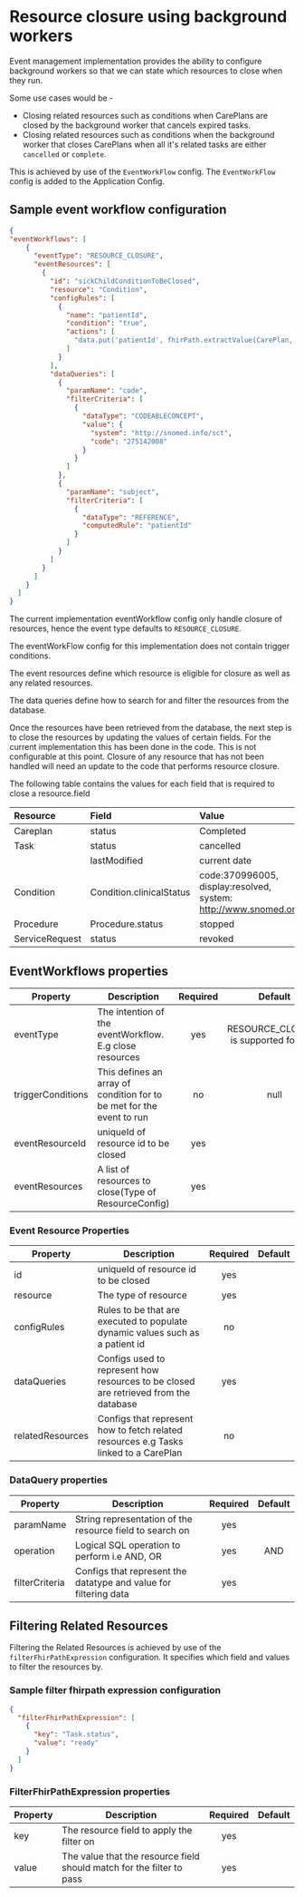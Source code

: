 # Resource closure using background workers

Event management implementation provides the ability to configure background workers so that we can state which resources to close when they run.

Some use cases would be -
* Closing related resources such as conditions when CarePlans are closed by the background worker that cancels expired tasks.
* Closing related resources such as conditions when the background worker that closes CarePlans when all it's related tasks are either `cancelled` or `complete`.

This is achieved by use of the `EventWorkFlow` config. The `EventWorkFlow` config is added to the Application Config.

## Sample event workflow configuration
``` json
{
"eventWorkflows": [
    {
      "eventType": "RESOURCE_CLOSURE",
      "eventResources": [
        {
          "id": "sickChildConditionToBeClosed",
          "resource": "Condition",
          "configRules": [
            {
              "name": "patientId",
              "condition": "true",
              "actions": [
                "data.put('patientId', fhirPath.extractValue(CarePlan, 'CarePlan.subject.reference'))"
              ]
            }
          ],
          "dataQueries": [
            {
              "paramName": "code",
              "filterCriteria": [
                {
                  "dataType": "CODEABLECONCEPT",
                  "value": {
                    "system": "http://snomed.info/sct",
                    "code": "275142008"
                  }
                }
              ]
            },
            {
              "paramName": "subject",
              "filterCriteria": [
                {
                  "dataType": "REFERENCE",
                  "computedRule": "patientId"
                }
              ]
            }
          ]
        }
      ]
    }
  ]
}
```

The current implementation eventWorkflow config only handle closure of resources, hence the event type defaults to `RESOURCE_CLOSURE`.

The eventWorkFlow config for this implementation does not contain trigger conditions.

The event resources define which resource is eligible for closure as well as any related resources.

The data queries define how to search for and filter the resources from the database.

Once the resources have been retrieved from the database, the next step is to close the resources by updating the values of certain fields. For the current implementation this has been done in the code. This is not configurable at this point.
Closure of any resource that has not been handled will need an update to the code that performs resource closure.

The following table contains the values for each field that is required to close a resource.field

| Resource | Field | Value |
| :---         |     :---      |           :--- |
| Careplan  | status     | Completed   |
| Task     | status      | cancelled      |
|      | lastModified      | current date      |
| Condition     |   Condition.clinicalStatus    |  code:370996005, display:resolved, system: http://www.snomed.org/   |
| Procedure     |  Procedure.status     |  stopped     |
| ServiceRequest     |  status     |   revoked |


## EventWorkflows properties

|Property | Description | Required | Default |
|--|--|:--:|:--:|
eventType |The intention of the eventWorkflow. E.g close resources | yes | RESOURCE_CLOSURE is supported for now |
triggerConditions | This defines an array of condition for to be met for the event to run | no | null |
eventResourceId |  uniqueId of resource id to be closed |  yes   |               |
eventResources | A list of resources to close(Type of ResourceConfig) |    yes

### Event Resource Properties
|Property | Description | Required | Default |
|--|--|:--:|:--:|
id |uniqueId of resource id to be closed  | yes |  |
resource | The type of resource  | yes |  |
configRules | Rules to be that are executed to populate dynamic values such as a patient id   | no |  |
dataQueries | Configs used to represent how resources to be closed are retrieved from the database  | yes |  |
relatedResources | Configs that represent how to fetch related resources e.g Tasks linked to a CarePlan | no |  |

### DataQuery properties
|Property | Description | Required | Default |
|--|--|:--:|:--:|
paramName | String representation of the resource field to search on | yes |  |
operation | Logical SQL operation to perform i.e AND, OR | yes | AND |
filterCriteria | Configs that represent the datatype and value for filtering data | yes |  |

## Filtering Related Resources
Filtering the Related Resources is achieved by use of the `filterFhirPathExpression` configuration.
It specifies which field and values to filter the resources by.

### Sample filter fhirpath expression configuration
``` json
{
  "filterFhirPathExpression": [
    {
      "key": "Task.status",
      "value": "ready"
    }
  ]
}
```
### FilterFhirPathExpression properties

|Property | Description | Required | Default |
|--|--|:--:|:--:|
key |The resource field to apply the filter on | yes |  |
value | The value that the resource field should match for the filter to pass | yes |  |

